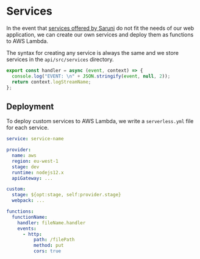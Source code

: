 # Services

In the event that [services offered by Saruni](http://localhost:8000/docs/api-reference/services) do not fit the needs of our web application, we can create our own services and deploy them as functions to AWS Lambda.

The syntax for creating any service is always the same and we store services in the `api/src/services` directory.

```ts
export const handler = async (event, context) => {
  console.log("EVENT: \n" + JSON.stringify(event, null, 2));
  return context.logStreamName;
};
```

## Deployment

To deploy custom services to AWS Lambda, we write a `serverless.yml` file for each service.

```yml
service: service-name

provider:
  name: aws
  region: eu-west-1
  stage: dev
  runtime: nodejs12.x
  apiGateway: ...

custom:
  stage: ${opt:stage, self:provider.stage}
  webpack: ...

functions:
  functionName:
    handler: fileName.handler
    events:
      - http:
          path: /filePath
          method: put
          cors: true
```
